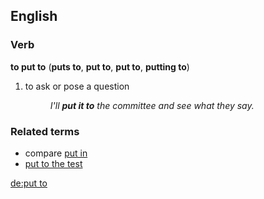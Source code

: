 ==English==

===Verb===
'''to put to''' ('''puts to''', '''put to''', '''put to''', '''putting to''')
# to ask or pose a question
#:''I'll '''put it to''' the committee and see what they say.''

=== Related terms ===
*compare [[put in]]
*[[put to the test]]

[[de:put to]]